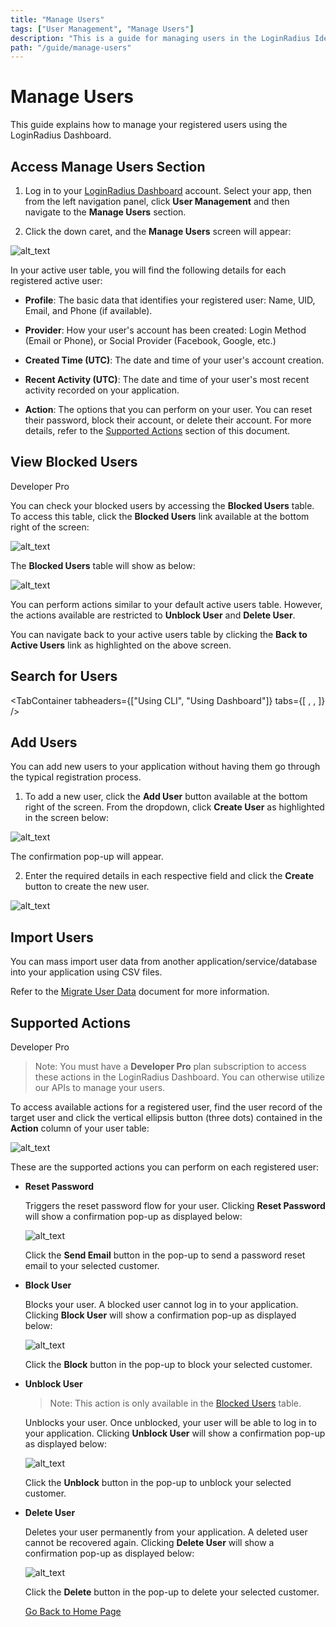 ```yaml
---
title: "Manage Users"
tags: ["User Management", "Manage Users"]
description: "This is a guide for managing users in the LoginRadius Identity Platform."
path: "/guide/manage-users"
---
```



# Manage Users

This guide explains how to manage your registered users using the LoginRadius Dashboard.

## Access Manage Users Section

1. Log in to your <a href="https://dashboard.loginradius.com/dashboard" target="_blank">LoginRadius Dashboard</a> account. Select your app, then from the left navigation panel, click **User Management** and then navigate to the **Manage Users** section.

2. Click the down caret, and the **Manage Users** screen will appear:

  ![alt_text](../../assets/blog-common/manage-users.png "image_tooltip")

  In your active user table, you will find the following details for each registered active user:

  * **Profile**: The basic data that identifies your registered user: Name, UID, Email, and Phone (if available).

  * **Provider**: How your user's account has been created: Login Method (Email or Phone), or Social Provider (Facebook, Google, etc.)

  * **Created Time (UTC)**: The date and time of your user's account creation.

  * **Recent Activity (UTC)**: The date and time of your user's most recent activity recorded on your application.

  * **Action**: The options that you can perform on your user. You can reset their password, block their account, or delete their account. For more details, refer to the [Supported Actions](#supported-actions) section of this document.

## View Blocked Users

<p><span class="devloper-premium plan-tag">Developer Pro</span></p>
<p> </p>

You can check your blocked users by accessing the **Blocked Users** table. To access this table, click the **Blocked Users** link available at the bottom right of the screen:

  ![alt_text](images/blocked-users-link.png "image_tooltip")

The **Blocked Users** table will show as below:

  ![alt_text](images/blocked-users-table.png "image_tooltip")

You can perform actions similar to your default active users table. However, the actions available are restricted to **Unblock User** and **Delete User**.

You can navigate back to your active users table by clicking the **Back to Active Users** link as highlighted on the above screen.

## Search for Users

<TabContainer
  tabheaders={["Using CLI", "Using Dashboard"]}
  tabs={[
    <Tab>
      <UCLI />
    </Tab>,
    <Tab>
      <uDasboard />
    </Tab>,
  ]}
/>

## Add Users

You can add new users to your application without having them go through the typical registration process.

1. To add a new user, click the **Add User** button available at the bottom right of the screen. From the dropdown, click **Create User** as highlighted in the screen below:

  ![alt_text](images/create-user.png "image_tooltip")

  The confirmation pop-up will appear.

2. Enter the required details in each respective field and click the **Create** button to create the new user.

  ![alt_text](images/create-user-popup.png "image_tooltip")

## Import Users

You can mass import user data from another application/service/database into your application using CSV files.

Refer to the [Migrate User Data](/guide/migrate-user-data) document for more information.

## Supported Actions

<p><span class="devloper-premium plan-tag">Developer Pro</span></p>
<p> </p>

> Note: You must have a **Developer Pro** plan subscription to access these actions in the LoginRadius Dashboard. You can otherwise utilize our APIs to manage your users.

To access available actions for a registered user, find the user record of the target user and click the vertical ellipsis button (three dots) contained in the **Action** column of your user table:

  ![alt_text](images/user-actions.png "image_tooltip")

These are the supported actions you can perform on each registered user:

* **Reset Password**

  Triggers the reset password flow for your user. Clicking **Reset Password** will show a confirmation pop-up as displayed below:

  ![alt_text](images/user-reset-password.png "image_tooltip")

  Click the **Send Email** button in the pop-up to send a password reset email to your selected customer.

* **Block User**

  Blocks your user. A blocked user cannot log in to your application. Clicking **Block User** will show a confirmation pop-up as displayed below:

  ![alt_text](images/user-block.png "image_tooltip")

  Click the **Block** button in the pop-up to block your selected customer.

* **Unblock User**

  > Note: This action is only available in the [Blocked Users](#view-blocked-users) table.

  Unblocks your user. Once unblocked, your user will be able to log in to your application. Clicking **Unblock User** will show a confirmation pop-up as displayed below:

  ![alt_text](images/user-unblock.png "image_tooltip")

  Click the **Unblock** button in the pop-up to unblock your selected customer.

* **Delete User**

  Deletes your user permanently from your application. A deleted user cannot be recovered again. Clicking **Delete User** will show a confirmation pop-up as displayed below:

  ![alt_text](images/user-delete.png "image_tooltip")

  Click the **Delete** button in the pop-up to delete your selected customer.


  [Go Back to Home Page](/)
